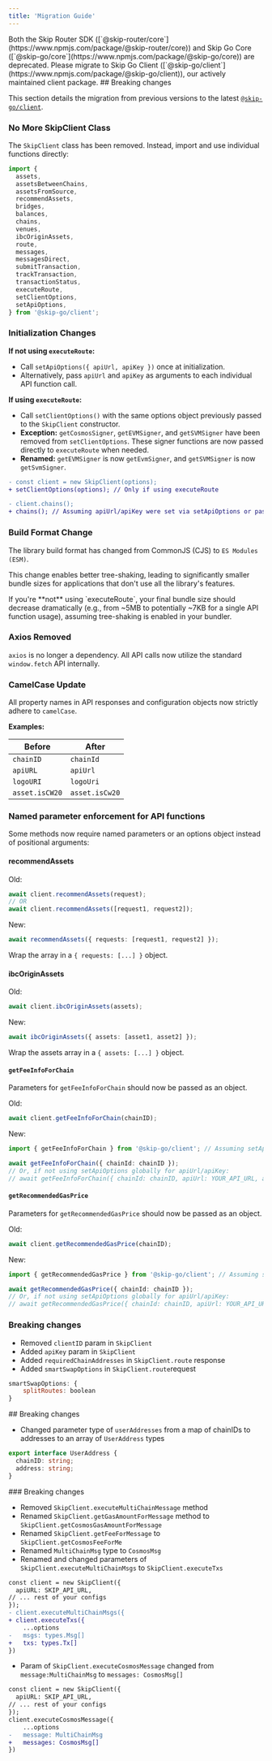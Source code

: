```yaml
---
title: 'Migration Guide'
---
```


<Warning>
  Both the Skip Router SDK ([`@skip-router/core`](https://www.npmjs.com/package/@skip-router/core)) and Skip Go Core ([`@skip-go/core`](https://www.npmjs.com/package/@skip-go/core))
  are deprecated. Please migrate to Skip Go Client ([`@skip-go/client`](https://www.npmjs.com/package/@skip-go/client)), our actively maintained client package.
</Warning>

<Update label="@skip-go/client v1.0.0">
## Breaking changes

This section details the migration from previous versions to the latest [`@skip-go/client`](https://www.npmjs.com/package/@skip-go/client).

### No More SkipClient Class

The `SkipClient` class has been removed. Instead, import and use individual functions directly:

```TypeScript Example import
import {
  assets,
  assetsBetweenChains,
  assetsFromSource,
  recommendAssets,
  bridges,
  balances,
  chains,
  venues,
  ibcOriginAssets,
  route,
  messages,
  messagesDirect,
  submitTransaction,
  trackTransaction,
  transactionStatus,
  executeRoute,
  setClientOptions,
  setApiOptions,
} from '@skip-go/client';
```

### Initialization Changes

**If not using `executeRoute`:**

- Call `setApiOptions({ apiUrl, apiKey })` once at initialization.
- Alternatively, pass `apiUrl` and `apiKey` as arguments to each individual API function call.

**If using `executeRoute`:**

- Call `setClientOptions()` with the same options object previously passed to the `SkipClient` constructor.
- **Exception:** `getCosmosSigner`, `getEVMSigner`, and `getSVMSigner` have been removed from `setClientOptions`. These signer functions are now passed directly to `executeRoute` when needed.
- **Renamed:** `getEVMSigner` is now `getEvmSigner`, and `getSVMSigner` is now `getSvmSigner`.

```Diff Example migration
- const client = new SkipClient(options);
+ setClientOptions(options); // Only if using executeRoute

- client.chains();
+ chains(); // Assuming apiUrl/apiKey were set via setApiOptions or passed in
```

### Build Format Change

The library build format has changed from CommonJS (CJS) to `ES Modules (ESM)`.

This change enables better tree-shaking, leading to significantly smaller bundle sizes for applications that don't use all the library's features.

<Info>
If you're **not** using `executeRoute`, your final bundle size should decrease dramatically (e.g., from ~5MB to potentially ~7KB for a single API function usage), assuming tree-shaking is enabled in your bundler.
</Info>

### Axios Removed

`axios` is no longer a dependency. All API calls now utilize the standard `window.fetch` API internally.

### CamelCase Update

All property names in API responses and configuration objects now strictly adhere to `camelCase`.

**Examples:**

| Before          | After           |
| --------------- | --------------- |
| `chainID`       | `chainId`       |
| `apiURL`        | `apiUrl`        |
| `logoURI`       | `logoUri`       |
| `asset.isCW20`  | `asset.isCw20`  |

### Named parameter enforcement for API functions

Some methods now require named parameters or an options object instead of positional arguments:

#### recommendAssets

Old:
```ts
await client.recommendAssets(request);
// OR
await client.recommendAssets([request1, request2]);
```
New:
```ts
await recommendAssets({ requests: [request1, request2] });
```
Wrap the array in a `{ requests: [...] }` object.

#### ibcOriginAssets

Old:
```ts
await client.ibcOriginAssets(assets);
```
New:
```ts
await ibcOriginAssets({ assets: [asset1, asset2] });
```
Wrap the assets array in a `{ assets: [...] }` object.

#### `getFeeInfoForChain`

Parameters for `getFeeInfoForChain` should now be passed as an object.

Old:
```ts
await client.getFeeInfoForChain(chainID);
```
New:
```ts
import { getFeeInfoForChain } from '@skip-go/client'; // Assuming setApiOptions was called

await getFeeInfoForChain({ chainId: chainID });
// Or, if not using setApiOptions globally for apiUrl/apiKey:
// await getFeeInfoForChain({ chainId: chainID, apiUrl: YOUR_API_URL, apiKey: YOUR_API_KEY });
```

#### `getRecommendedGasPrice`

Parameters for `getRecommendedGasPrice` should now be passed as an object.

Old:
```ts
await client.getRecommendedGasPrice(chainID);
```
New:
```ts
import { getRecommendedGasPrice } from '@skip-go/client'; // Assuming setApiOptions was called

await getRecommendedGasPrice({ chainId: chainID });
// Or, if not using setApiOptions globally for apiUrl/apiKey:
// await getRecommendedGasPrice({ chainId: chainID, apiUrl: YOUR_API_URL, apiKey: YOUR_API_KEY });
```

</Update>

<Update label="@skip-router/core v4.0.0">

### Breaking changes

- Removed `clientID` param in `SkipClient`
- Added `apiKey` param in `SkipClient`
- Added `requiredChainAddresses` in `SkipClient.route` response
- Added `smartSwapOptions` in `SkipClient.route`request

```JavaScript Type signature
smartSwapOptions: {
	splitRoutes: boolean
}
```
</Update>

<Update label="@skip-router/core v3.0.0">
## Breaking changes

- Changed parameter type of `userAddresses` from a map of chainIDs to addresses to an array of `UserAddress` types

```TypeScript Type signature
export interface UserAddress {
  chainID: string;
  address: string;
}
```
</Update>

<Update label="@skip-router/core v2.0.0">
### Breaking changes

- Removed `SkipClient.executeMultiChainMessage` method
- Renamed `SkipClient.getGasAmountForMessage` method to `SkipClient.getCosmosGasAmountForMessage`
- Renamed `SkipClient.getFeeForMessage` to `SkipClient.getCosmosFeeForMe`
- Renamed `MultiChainMsg` type to `CosmosMsg`
- Renamed and changed parameters of `SkipClient.executeMultiChainMsgs` to `SkipClient.executeTxs`

```Diff Diff
const client = new SkipClient({
  apiURL: SKIP_API_URL,
// ... rest of your configs
});
- client.executeMultiChainMsgs({
+ client.executeTxs({
	...options
-	msgs: types.Msg[]
+	txs: types.Tx[]
})
```

- Param of `SkipClient.executeCosmosMessage` changed from `message:MultiChainMsg` to `messages: CosmosMsg[]`

```Diff Diff
const client = new SkipClient({
  apiURL: SKIP_API_URL,
// ... rest of your configs
});
client.executeCosmosMessage({
	...options
-	message: MultiChainMsg
+	messages: CosmosMsg[]
})
```
</Update>
